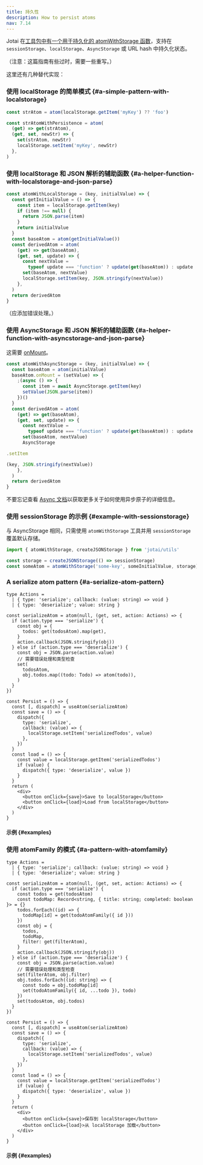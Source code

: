 ```yaml
---
title: 持久性
description: How to persist atoms
nav: 7.14
---
```


Jotai 在[工具包中有一个用于持久化的 atomWithStorage 函数](../utilities/storage.mdx)，支持在 `sessionStorage`、`localStorage`、`AsyncStorage` 或 URL hash 中持久化状态。

（注意：这篇指南有些过时，需要一些重写。）

这里还有几种替代实现：

### 使用 localStorage 的简单模式 {#a-simple-pattern-with-localstorage}

```js
const strAtom = atom(localStorage.getItem('myKey') ?? 'foo')

const strAtomWithPersistence = atom(
  (get) => get(strAtom),
  (get, set, newStr) => {
    set(strAtom, newStr)
    localStorage.setItem('myKey', newStr)
  },
)
```

### 使用 localStorage 和 JSON 解析的辅助函数 {#a-helper-function-with-localstorage-and-json-parse}

```js
const atomWithLocalStorage = (key, initialValue) => {
  const getInitialValue = () => {
    const item = localStorage.getItem(key)
    if (item !== null) {
      return JSON.parse(item)
    }
    return initialValue
  }
  const baseAtom = atom(getInitialValue())
  const derivedAtom = atom(
    (get) => get(baseAtom),
    (get, set, update) => {
      const nextValue =
        typeof update === 'function' ? update(get(baseAtom)) : update
      set(baseAtom, nextValue)
      localStorage.setItem(key, JSON.stringify(nextValue))
    },
  )
  return derivedAtom
}
```

（应添加错误处理。）

### 使用 AsyncStorage 和 JSON 解析的辅助函数 {#a-helper-function-with-asyncstorage-and-json-parse}

这需要 [onMount](../core/atom.mdx#onmount)。

```js
const atomWithAsyncStorage = (key, initialValue) => {
  const baseAtom = atom(initialValue)
  baseAtom.onMount = (setValue) => {
    ;(async () => {
      const item = await AsyncStorage.getItem(key)
      setValue(JSON.parse(item))
    })()
  }
  const derivedAtom = atom(
    (get) => get(baseAtom),
    (get, set, update) => {
      const nextValue =
        typeof update === 'function' ? update(get(baseAtom)) : update
      set(baseAtom, nextValue)
      AsyncStorage

.setItem

(key, JSON.stringify(nextValue))
    },
  )
  return derivedAtom
}
```

不要忘记查看 [Async 文档](../guides/async.mdx)以获取更多关于如何使用异步原子的详细信息。

### 使用 sessionStorage 的示例 {#example-with-sessionstorage}

与 AsyncStorage 相同，只需使用 `atomWithStorage` 工具并用 `sessionStorage` 覆盖默认存储。

```js
import { atomWithStorage, createJSONStorage } from 'jotai/utils'

const storage = createJSONStorage(() => sessionStorage)
const someAtom = atomWithStorage('some-key', someInitialValue, storage)
```

### A serialize atom pattern {#a-serialize-atom-pattern}

```tsx
type Actions =
  | { type: 'serialize'; callback: (value: string) => void }
  | { type: 'deserialize'; value: string }

const serializeAtom = atom(null, (get, set, action: Actions) => {
  if (action.type === 'serialize') {
    const obj = {
      todos: get(todosAtom).map(get),
    }
    action.callback(JSON.stringify(obj))
  } else if (action.type === 'deserialize') {
    const obj = JSON.parse(action.value)
    // 需要错误处理和类型检查
    set(
      todosAtom,
      obj.todos.map((todo: Todo) => atom(todo)),
    )
  }
})

const Persist = () => {
  const [, dispatch] = useAtom(serializeAtom)
  const save = () => {
    dispatch({
      type: 'serialize',
      callback: (value) => {
        localStorage.setItem('serializedTodos', value)
      },
    })
  }
  const load = () => {
    const value = localStorage.getItem('serializedTodos')
    if (value) {
      dispatch({ type: 'deserialize', value })
    }
  }
  return (
    <div>
      <button onClick={save}>Save to localStorage</button>
      <button onClick={load}>Load from localStorage</button>
    </div>
  )
}
```

#### 示例 {#examples}

<CodeSandbox id="g96xjx" />

### 使用 atomFamily 的模式 {#a-pattern-with-atomfamily}

```tsx
type Actions =
  | { type: 'serialize'; callback: (value: string) => void }
  | { type: 'deserialize'; value: string }

const serializeAtom = atom(null, (get, set, action: Actions) => {
  if (action.type === 'serialize') {
    const todos = get(todosAtom)
    const todoMap: Record<string, { title: string; completed: boolean }> = {}
    todos.forEach((id) => {
      todoMap[id] = get(todoAtomFamily({ id }))
    })
    const obj = {
      todos,
      todoMap,
      filter: get(filterAtom),
    }
    action.callback(JSON.stringify(obj))
  } else if (action.type === 'deserialize') {
    const obj = JSON.parse(action.value)
    // 需要错误处理和类型检查
    set(filterAtom, obj.filter)
    obj.todos.forEach((id: string) => {
      const todo = obj.todoMap[id]
      set(todoAtomFamily({ id, ...todo }), todo)
    })
    set(todosAtom, obj.todos)
  }
})

const Persist = () => {
  const [, dispatch] = useAtom(serializeAtom)
  const save = () => {
    dispatch({
      type: 'serialize',
      callback: (value) => {
        localStorage.setItem('serializedTodos', value)
      },
    })
  }
  const load = () => {
    const value = localStorage.getItem('serializedTodos')
    if (value) {
      dispatch({ type: 'deserialize', value })
    }
  }
  return (
    <div>
      <button onClick={save}>保存到 localStorage</button>
      <button onClick={load}>从 localStorage 加载</button>
    </div>
  )
}
```

#### 示例 {#examples}

<CodeSandbox id="oyiw5r" />
